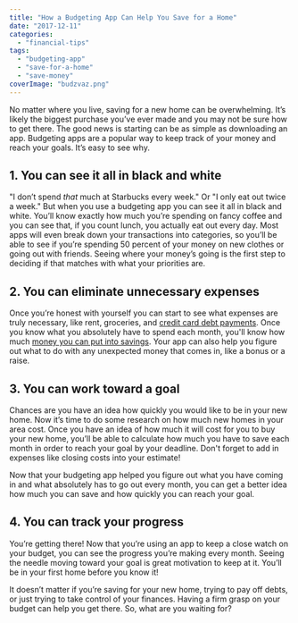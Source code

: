 ```yaml
---
title: "How a Budgeting App Can Help You Save for a Home"
date: "2017-12-11"
categories: 
  - "financial-tips"
tags: 
  - "budgeting-app"
  - "save-for-a-home"
  - "save-money"
coverImage: "budzvaz.png"
---
```


No matter where you live, saving for a new home can be overwhelming. It’s likely the biggest purchase you’ve ever made and you may not be sure how to get there. The good news is starting can be as simple as downloading an app. Budgeting apps are a popular way to keep track of your money and reach your goals. It’s easy to see why.

## 1\. You can see it all in black and white

"I don’t spend _that_ much at Starbucks every week." Or "I only eat out twice a week." But when you use a budgeting app you can see it all in black and white. You’ll know exactly how much you’re spending on fancy coffee and you can see that, if you count lunch, you actually eat out every day. Most apps will even break down your transactions into categories, so you’ll be able to see if you’re spending 50 percent of your money on new clothes or going out with friends. Seeing where your money’s going is the first step to deciding if that matches with what your priorities are.

## 2\. You can eliminate unnecessary expenses

Once you’re honest with yourself you can start to see what expenses are truly necessary, like rent, groceries, and [credit card debt payments](/3-strategies-eliminate-credit-card-debt/). Once you know what you absolutely have to spend each month, you'll know how much [money you can put into savings](/how-to-buy-a-ps5-using-budgets-smart-goals). Your app can also help you figure out what to do with any unexpected money that comes in, like a bonus or a raise.

## 3\. You can work toward a goal

Chances are you have an idea how quickly you would like to be in your new home. Now it’s time to do some research on how much new homes in your area cost. Once you have an idea of how much it will cost for you to buy your new home, you’ll be able to calculate how much you have to save each month in order to reach your goal by your deadline. Don't forget to add in expenses like closing costs into your estimate!

Now that your budgeting app helped you figure out what you have coming in and what absolutely has to go out every month, you can get a better idea how much you can save and how quickly you can reach your goal.

## 4\. You can track your progress

You’re getting there! Now that you’re using an app to keep a close watch on your budget, you can see the progress you’re making every month. Seeing the needle moving toward your goal is great motivation to keep at it. You’ll be in your first home before you know it!

It doesn’t matter if you’re saving for your new home, trying to pay off debts, or just trying to take control of your finances. Having a firm grasp on your budget can help you get there. So, what are you waiting for?
